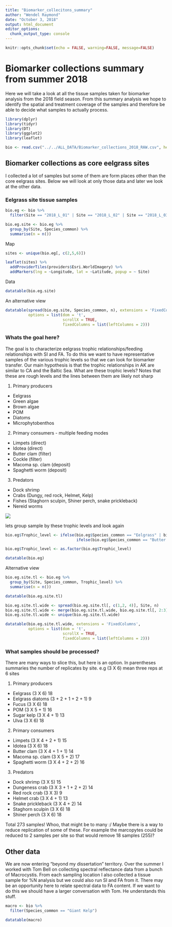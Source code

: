 ```yaml
---
title: "Biomarker_collecitons_summary"
author: "Wendel Raymond"
date: "October 3, 2018"
output: html_document
editor_options: 
  chunk_output_type: console
---
```


```r
knitr::opts_chunk$set(echo = FALSE, warning=FALSE, message=FALSE)
```

# Biomarker collections summary from summer 2018
Here we will take a look at all the tissue samples taken for biomarker analysis from the 2018 field season. From this summary analysis we hope to identify the spatial and treatment coverage of the samples and therefore be able to decide what samples to actually process. 

```r
library(dplyr)
library(tidyr)
library(DT)
library(ggplot2)
library(leaflet)
```

```r
bio <- read.csv("../../ALL_DATA/Biomarker_collections_2018_RAW.csv", header = TRUE, stringsAsFactors = FALSE) 
```

## Biomarker collections as core eelgrass sites
I collected a lot of samples but some of them are form places other than the core eelgrass sites. Below we will look at only those data and later we look at the other data.

### Eelgrass site tissue samples
```r
bio.eg <- bio %>% 
  filter(Site == "2018_L_01" | Site == "2018_L_02" | Site == "2018_L_03" | Site == "2018_H_01" | Site == "2018_H_02" | Site == "2018_H_03" | Place_name == "Nossuk Bay")

bio.eg.site <- bio.eg %>% 
  group_by(Site, Species_common) %>% 
  summarise(n = n())
```

Map
```r
sites <- unique(bio.eg[, c(2,5,6)])

leaflet(sites) %>% 
  addProviderTiles(providers$Esri.WorldImagery) %>% 
  addMarkers(lng = ~Longitude, lat = ~Latitude, popup = ~ Site)
```

Data
```r
datatable(bio.eg.site)
```

An alternative view
```r
datatable(spread(bio.eg.site, Species_common, n), extensions = 'FixedColumns',
          options = list(dom = 't', 
                         scrollX = TRUE, 
                         fixedColumns = list(leftColumns = 2)))
```

### Whats the goal here?
The goal is to characterize eelgrass trophic relationships/feeding relationships with SI and FA. To do this we want to have representative samples of the various trophic levels so that we can look for biomarker transfer. Our main hypothesis is that the trophic relationships in AK are similar to CA and the Baltic Sea. What are these trophic levels? Notes that these are rough levels and the lines between them are likely not sharp

1. Primary producers
  + Eelgrass
  + Green algae
  + Brown algae
  + POM
  + Diatoms
  + Microphytobenthos

2. Primary consumers - multiple feeding modes
  + Limpets (direct)
  + Idotea (direct)
  + Butter clam (filter)
  + Cockle (filter)
  + Macoma sp. clam (deposit)
  + Spaghetti worm (deposit)
  
3. Predators
  + Dock shrimp
  + Crabs (Dungy, red rock, Helmet, Kelp)
  + Fishes (Staghorn sculpin, Shiner perch, snake prickleback)
  + Nereid worms

![](trophic_levels.png)

lets group sample by these trophic levels and look again
```r
bio.eg$Trophic_level <- ifelse(bio.eg$Species_common == "Eelgrass" | bio.eg$Species_common == "Eelgrass diatoms" | bio.eg$Species_common == "Fucus" | bio.eg$Species_common == "Particulate organic matter" |bio.eg$Species_common == "Ulva" | bio.eg$Species_common == "epiphytic bryozoan" | bio.eg$Species_common == "Microphytobenthos" | bio.eg$Species_common == "Sugar kelp", 1, 
                               ifelse(bio.eg$Species_common == "Butter clam" |bio.eg$Species_common == "Bentnose Macoma" | bio.eg$Species_common == "Cockle" | bio.eg$Species_common == "Idotea" | bio.eg$Species_common == "Limpet" | bio.eg$Species_common == "Pointed Macoma" | bio.eg$Species_common == "Spaghetti worm" | bio.eg$Species_common == "Steamer clam" | bio.eg$Species_common == "Macoma sp." | bio.eg$Species_common == "Sabellid worm", 2, 3))

bio.eg$Trophic_level <- as.factor(bio.eg$Trophic_level)

datatable(bio.eg)
```

Alternative view
```r
bio.eg.site.tl <- bio.eg %>% 
  group_by(Site, Species_common, Trophic_level) %>% 
  summarise(n = n())

datatable(bio.eg.site.tl)

bio.eg.site.tl.wide <- spread(bio.eg.site.tl[, c(1,2, 4)], Site, n)
bio.eg.site.tl.wide <- merge(bio.eg.site.tl.wide, bio.eg.site.tl[, 2:3])
bio.eg.site.tl.wide <- unique(bio.eg.site.tl.wide)

datatable(bio.eg.site.tl.wide, extensions = 'FixedColumns',
          options = list(dom = 't', 
                         scrollX = TRUE, 
                         fixedColumns = list(leftColumns = 2)))
```

### What samples should be processed?
There are many ways to slice this, but here is an option. In parentheses summaries the number of replicates by site. e.g (3 X 6) mean three reps at 6 sites

1. Primary producers
  + Eelgrass (3 X 6) 18
  + Eelgrass diatoms (3 + 2 + 1 + 2 + 1) 9
  + Fucus (3 X 6) 18
  + POM (3 X 5 + 1) 16
  + Sugar kelp (3 X 4 + 1) 13
  + Ulva (3 X 6) 18

2. Primary consumers
  + Limpets (3 X 4 + 2 + 1) 15
  + Idotea (3 X 6) 18
  + Butter clam (3 X 4 + 1 + 1) 14
  + Macoma sp. clam (3 X 5 + 2) 17
  + Spaghetti worm (3 X 4 + 2 + 2) 16
  
3. Predators
  + Dock shrimp (3 X 5) 15
  + Dungeness crab (3 X 3 + 1 + 2 + 2) 14
  + Red rock crab (3 X 3) 9
  + Helmet crab (3 X 4 + 1) 13
  + Snake prickleback (3 X 4 + 2) 14
  + Staghorn sculpin (3 X 6) 18
  + Shiner perch (3 X 6) 18

Total 273 samples! Whoo, that might be to many :/ Maybe there is a way to reduce replication of some of these. For example the marcopytes could be reduced to 2 samples per site so that would remove 18 samples (255)?

## Other data
We are now entering "beyond my dissertation" territory. Over the summer I worked with Tom Bell on collecting spectral reflectance data from a bunch of Macrocystis. From each sampling location I also collected a tissue sample for %N analysis but we could also run SI and FA from it. There may be an opportunity here to relate spectral data to FA content. If we want to do this we should have a larger conversation with Tom. He understands this stuff.

```r
macro <- bio %>% 
  filter(Species_common == "Giant Kelp")

datatable(macro)
```



